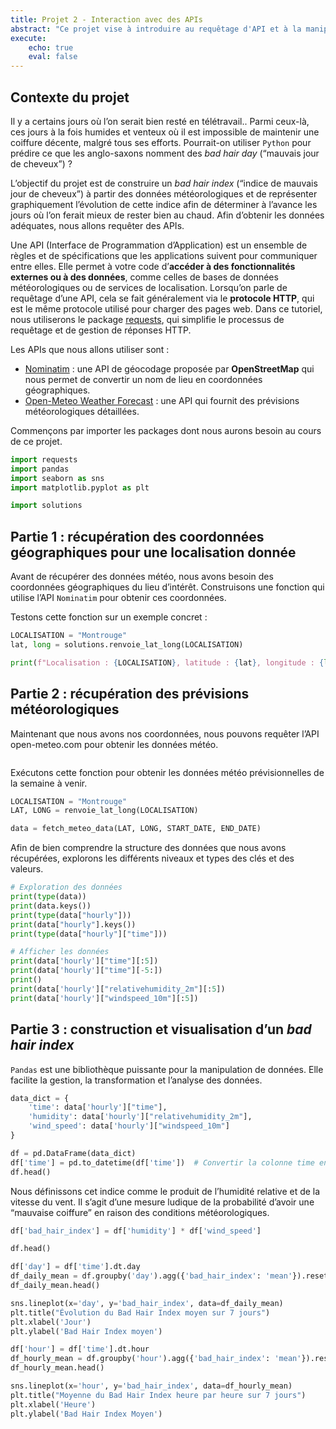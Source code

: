 ```yaml
---
title: Projet 2 - Interaction avec des APIs
abstract: "Ce projet vise à introduire au requêtage d'API et à la manipulation de données qui en sont issues, en utilisant des fonctions afin de faciliter la reproductibilité des analyses."
execute:
    echo: true
    eval: false
---
```


## Contexte du projet

Il y a certains jours où l'on serait bien resté en télétravail.. Parmi ceux-là, ces jours à la fois humides et venteux où il est impossible de maintenir une coiffure décente, malgré tous ses efforts. Pourrait-on utiliser `Python` pour prédire ce que les anglo-saxons nomment des *bad hair day* ("mauvais jour de cheveux") ?

L'objectif du projet est de construire un *bad hair index* ("indice de mauvais jour de cheveux") à partir des données météorologiques et de représenter graphiquement l'évolution de cette indice afin de déterminer à l'avance les jours où l'on ferait mieux de rester bien au chaud. Afin d'obtenir les données adéquates, nous allons requêter des APIs.

Une API (Interface de Programmation d'Application) est un ensemble de règles et de spécifications que les applications suivent pour communiquer entre elles. Elle permet à votre code d'**accéder à des fonctionnalités externes ou à des données**, comme celles de bases de données météorologiques ou de services de localisation. Lorsqu'on parle de requêtage d'une API, cela se fait généralement via le **protocole HTTP**, qui est le même protocole utilisé pour charger des pages web. Dans ce tutoriel, nous utiliserons le package [requests](https://fr.python-requests.org/en/latest/), qui simplifie le processus de requêtage et de gestion de réponses HTTP.

Les APIs que nous allons utiliser sont :

- [Nominatim](https://nominatim.org/release-docs/latest/api/Overview/) : une API de géocodage proposée par **OpenStreetMap** qui nous permet de convertir un nom de lieu en coordonnées géographiques.
- [Open-Meteo Weather Forecast](https://open-meteo.com/en/docs) : une API qui fournit des prévisions météorologiques détaillées. 

Commençons par importer les packages dont nous aurons besoin au cours de ce projet.

```python
import requests
import pandas
import seaborn as sns
import matplotlib.pyplot as plt

import solutions
```

## Partie 1 : récupération des coordonnées géographiques pour une localisation donnée

Avant de récupérer des données météo, nous avons besoin des coordonnées géographiques du lieu d'intérêt. Construisons une fonction qui utilise l'API `Nominatim` pour obtenir ces coordonnées.

Testons cette fonction sur un exemple concret :

```python
LOCALISATION = "Montrouge"
lat, long = solutions.renvoie_lat_long(LOCALISATION)

print(f"Localisation : {LOCALISATION}, latitude : {lat}, longitude : {long}")
```

## Partie 2 : récupération des prévisions météorologiques

Maintenant que nous avons nos coordonnées, nous pouvons requêter l'API open-meteo.com pour obtenir les données météo.

```python

```

Exécutons cette fonction pour obtenir les données météo prévisionnelles de la semaine à venir.

```python
LOCALISATION = "Montrouge"
LAT, LONG = renvoie_lat_long(LOCALISATION)

data = fetch_meteo_data(LAT, LONG, START_DATE, END_DATE)
```

Afin de bien comprendre la structure des données que nous avons récupérées, explorons les différents niveaux et types des clés et des valeurs.

```python
# Exploration des données
print(type(data))
print(data.keys())
print(type(data["hourly"]))
print(data["hourly"].keys())
print(type(data["hourly"]["time"]))
```

```python
# Afficher les données
print(data['hourly']["time"][:5])
print(data['hourly']["time"][-5:])
print()
print(data['hourly']["relativehumidity_2m"][:5])
print(data['hourly']["windspeed_10m"][:5])
```

## Partie 3 : construction et visualisation d'un *bad hair index*

`Pandas` est une bibliothèque puissante pour la manipulation de données. Elle facilite la gestion, la transformation et l'analyse des données.

```python
data_dict = {
    'time': data['hourly']["time"],
    'humidity': data['hourly']["relativehumidity_2m"],
    'wind_speed': data['hourly']["windspeed_10m"]
}

df = pd.DataFrame(data_dict)
df['time'] = pd.to_datetime(df['time'])  # Convertir la colonne time en objet datetime
df.head()
```

Nous définissons cet indice comme le produit de l'humidité relative et de la vitesse du vent. Il s'agit d'une mesure ludique de la probabilité d'avoir une "mauvaise coiffure" en raison des conditions météorologiques.

```python
df['bad_hair_index'] = df['humidity'] * df['wind_speed']

df.head()
```

```python
df['day'] = df['time'].dt.day
df_daily_mean = df.groupby('day').agg({'bad_hair_index': 'mean'}).reset_index()
df_daily_mean.head()
```

```python
sns.lineplot(x='day', y='bad_hair_index', data=df_daily_mean)
plt.title("Évolution du Bad Hair Index moyen sur 7 jours")
plt.xlabel('Jour')
plt.ylabel('Bad Hair Index moyen')
```

```python
df['hour'] = df['time'].dt.hour
df_hourly_mean = df.groupby('hour').agg({'bad_hair_index': 'mean'}).reset_index()
df_hourly_mean.head()
```

```python
sns.lineplot(x='hour', y='bad_hair_index', data=df_hourly_mean)
plt.title("Moyenne du Bad Hair Index heure par heure sur 7 jours")
plt.xlabel('Heure')
plt.ylabel('Bad Hair Index Moyen')
```


